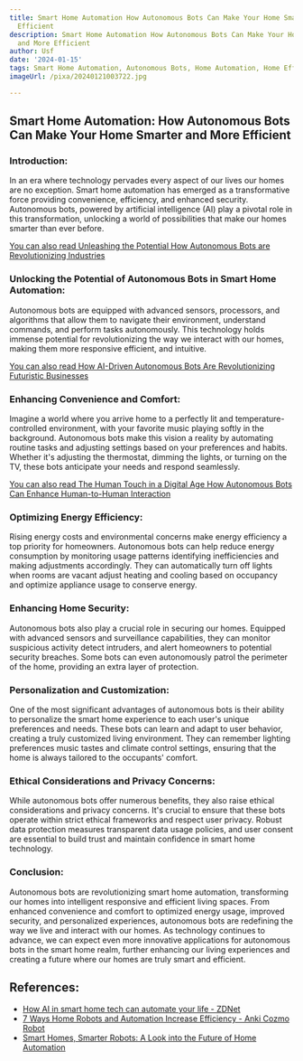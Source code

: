 ```yaml
---
title: Smart Home Automation How Autonomous Bots Can Make Your Home Smarter and More
  Efficient
description: Smart Home Automation How Autonomous Bots Can Make Your Home Smarter
  and More Efficient
author: Usf
date: '2024-01-15'
tags: Smart Home Automation, Autonomous Bots, Home Automation, Home Efficiency
imageUrl: /pixa/20240121003722.jpg

---
```

## Smart  Home  Automation: How Autonomous Bots Can Make Your Home Smarter and More Efficient

### Introduction:

In an era where technology pervades every  aspect of our lives our homes are no exception. Smart home automation has emerged as a transformative force providing convenience, efficiency, and enhanced security. Autonomous  bots, powered by artificial intelligence (AI) play  a pivotal role in this transformation, unlocking a world of possibilities that make  our  homes smarter than ever before.

[You can also read Unleashing the Potential How Autonomous Bots are  Revolutionizing Industries](Unleashing%20the%20Potential%20How%20Autonomous%20Bots%20are%20Revolutionizing%20Industries)


### Unlocking the Potential  of Autonomous Bots in Smart  Home  Automation:

Autonomous bots are equipped with advanced sensors, processors, and algorithms that allow them to  navigate their  environment, understand  commands, and perform tasks autonomously. This technology holds immense potential for revolutionizing the way  we interact with our homes, making them more responsive efficient, and intuitive.

[You  can also read How AI-Driven Autonomous Bots Are Revolutionizing Futuristic Businesses](How%20AI-Driven%20Autonomous%20Bots%20Are%20Revolutionizing%20Futuristic%20Businesses)


### Enhancing Convenience and Comfort:

Imagine a world where you  arrive home  to  a perfectly  lit and temperature-controlled environment, with your favorite music playing softly in the background. Autonomous bots make this vision a reality by automating routine tasks  and adjusting settings based on your preferences and habits. Whether it's adjusting the thermostat, dimming the lights, or turning on the TV, these bots anticipate your needs and  respond seamlessly.

[You can  also read The Human Touch in a Digital Age How  Autonomous Bots Can Enhance Human-to-Human Interaction](The%20Human%20Touch%20in%20a%20Digital%20Age%20How%20Autonomous%20Bots%20Can%20Enhance%20Human-to-Human%20Interaction)


### Optimizing Energy Efficiency:

Rising energy costs and environmental concerns  make energy efficiency a top priority for homeowners. Autonomous bots  can help reduce energy consumption by  monitoring  usage patterns identifying inefficiencies and making  adjustments accordingly. They can automatically turn  off lights when rooms are vacant adjust  heating and cooling based on occupancy and optimize appliance usage to conserve energy.

### Enhancing  Home Security:

Autonomous bots also play a crucial role in securing our homes. Equipped with advanced sensors and surveillance  capabilities,  they can monitor suspicious activity detect intruders, and alert homeowners  to potential security breaches. Some bots  can even autonomously  patrol the perimeter  of the home, providing an extra layer of protection.

### Personalization and Customization:

One of the most significant advantages of autonomous bots is their ability to personalize the smart home experience to each user's unique preferences and needs. These bots can  learn and adapt to user behavior, creating a truly customized living environment. They can  remember lighting preferences music tastes and climate control settings,  ensuring that the home is always tailored to the occupants' comfort.

### Ethical Considerations and Privacy Concerns:

While  autonomous bots offer numerous benefits, they also raise  ethical considerations and privacy concerns. It's crucial to ensure that these bots operate within strict ethical  frameworks and respect user  privacy. Robust data protection measures transparent  data usage policies, and user consent are essential to build  trust and maintain confidence in smart home technology.

### Conclusion:

Autonomous bots are revolutionizing smart home automation, transforming our homes into intelligent responsive and efficient living spaces. From enhanced convenience and comfort to optimized  energy usage, improved security, and personalized experiences, autonomous bots are redefining the way we live and interact with  our homes. As technology continues to  advance, we can expect even more innovative applications for autonomous bots  in the smart home  realm, further enhancing our living experiences and creating  a future where our  homes are truly smart and efficient.

## References:
- [How AI in smart home tech can automate your life - ZDNet](https://www.zdnet.com/article/how-ai-in-smart-home-tech-can-automate-your-life/)
- [7 Ways Home Robots and Automation Increase Efficiency - Anki Cozmo Robot](https://ankicozmorobot.com/home-robots-automation/)
- [Smart Homes, Smarter Robots: A Look into the Future of Home Automation](https://atlandventures.com/smart-homes-smarter-robots-a-look-into-the-future-of-home-automation/)
